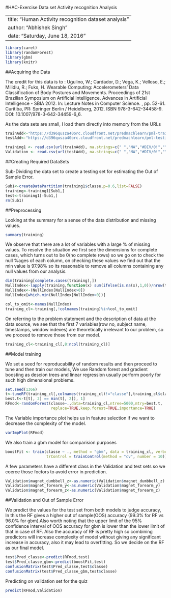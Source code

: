 
#HAC-Exercise Data set Activity recognition Analysis

---
title: "Human Activity recognition dataset analysis"
author: "Abhishek Singh"
date: "Saturday, June 18, 2016"
---

```{r results="hide",message=FALSE, warning=FALSE}
library(caret)
library(randomForest)
library(gbm)
library(knitr)
```
  
##Acquiring the Data  
  
The credit for this data is to : Ugulino, W.; Cardador, D.; Vega, K.; Velloso, E.; Milidiu, R.; Fuks, H. Wearable Computing: Accelerometers' Data Classification of Body Postures and Movements. Proceedings of 21st Brazilian Symposium on Artificial Intelligence. Advances in Artificial Intelligence - SBIA 2012. In: Lecture Notes in Computer Science. , pp. 52-61. Curitiba, PR: Springer Berlin / Heidelberg, 2012. ISBN 978-3-642-34458-9. DOI: 10.1007/978-3-642-34459-6_6. 

As the data sets are small, I load them directly into memory from the URLs
```{r}
trainAdd<-"https://d396qusza40orc.cloudfront.net/predmachlearn/pml-training.csv"
testAdd<-"https://d396qusza40orc.cloudfront.net/predmachlearn/pml-testing.csv"

training1 <- read.csv(url(trainAdd), na.strings=c(" ","NA","#DIV/0!","","-"))
Validation <- read.csv(url(testAdd), na.strings=c(" ","NA","#DIV/0!","","-"))
```
  
##Creating Required DataSets  
  
Sub-Dividing the data set to create a testing set for estimating the Out of Sample Error.
```{r}
Sub1<-createDataPartition(training1$classe,p=0.6,list=FALSE)
training<-training1[Sub1,]
test<-training1[-Sub1,]
rm(Sub1)
```
   
##Preprocessing  
  
Looking at the summary for a sense of the data distribution and missing values.
```{r}
summary(training)
```
  
We observe that there are a lot of variables with a large % of missing values. To resolve the situation we first see the dimensions for complete cases, which turns out to be 0(no complete rows) so we go on to check the null %ages of each column, on checking these values we find out that the min value is 97.98% so its reasonable to remove all columns containing any null values from our analysis.  
  
```{r}
dim(training[complete.cases(training),])
NullIndex<-lapply(training,function(x) sum(ifelse(is.na(x),1,0))/nrow(training))
NullIndex<-(NullIndex[NullIndex>0])
NullIndex[which.min(NullIndex[NullIndex>0])]

col_to_omit<-names(NullIndex)
training_cl<-training[,!colnames(training)%in%col_to_omit]
```
  
On referring to the problem statement and the description of data at the data source, we see that the first 7 variables(row no, subject name, timestamps, window indexes) are theoretically irrelevant to our problem, so we proceed to remove those from our model.
  
```{r}
training_cl<-training_cl[,8:ncol(training_cl)]
```
  
##Model training  
  
We set a seed for reproducability of random results and then proceed to tune and then train our models, We use Random forest and gradient boosting as descion trees and linear regression usually perform poorly for such high dimensional problems.
  
```{r}
set.seed(1366)
t<-tuneRF(training_cl[,colnames(training_cl)!="classe"],training_cl$classe,ntreeTry = 5000,trace=FALSE)
best.t<-t[t[, 2] == min(t[, 2]), 1]
RFmod<-randomForest(classe~.,data=training_cl,ntree=5000,mtry=best.t,
                    replace=TRUE,keep.forest=TRUE,importance=TRUE)
```
  
The Variable importance plot helps us in feature selection if we want to decrease the complexity of the model.
```{r}
varImpPlot(RFmod)
```
  
We also train a gbm model for comparision purposes
```{r}
boostFit <- train(classe ~ ., method = "gbm", data = training_cl, verbose = F, 
                  trControl = trainControl(method = "cv", number = 10))
```
  
A few parameters have a different class in the Validation and test sets so we coerce those foctors to avoid error in prediction. 
```{r}
Validation$magnet_dumbbell_z<-as.numeric(Validation$magnet_dumbbell_z)
Validation$magnet_forearm_y<-as.numeric(Validation$magnet_forearm_y)
Validation$magnet_forearm_z<-as.numeric(Validation$magnet_forearm_z)
```
  
##Validation and Out of Sample Error  
  
We predict the values for the test set from both models to judge accuracy, In this the RF gives a higher out of sample(OOS) accuracy (99.3% for RF vs 96.0% for gbm).Also worth noting that the upper limit of the 95% confidence interval  of OOS accuracy for gbm is lower than the lower limit of that in case of RF. Also the accuracy of RF is pretty high so combining predictors will increase complexity of model without giving any significant increase in accuracy, also it may lead to overfitting. So we decide on the RF as our final model.
  
```{r}
test$Pred_classe<-predict(RFmod,test)
test$Pred_classe_gbm<-predict(boostFit,test)
confusionMatrix(test$Pred_classe,test$classe)
confusionMatrix(test$Pred_classe_gbm,test$classe)
```
  
Predicting on validation set for the quiz
  
```{r}
predict(RFmod,Validation)
```
